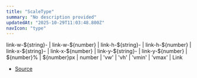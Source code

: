 ```yaml
---
title: "ScaleType"
summary: "No description provided"
updatedAt: "2025-10-29T11:03:48.800Z"
navIcon: "type"
---
```



link\-w\-\$\{string}\- \| link\-w\-\$\{number} \| link\-h\-\$\{string}\- \| link\-h\-\$\{number} \| link\-x\-\$\{string}\- \| link\-x\-\$\{number} \| link\-y\-\$\{string}\- \| link\-y\-\$\{number} \| \$\{number}% \| \$\{number}px \| number \| 'vw' \| 'vh' \| 'vmin' \| 'vmax' \| Link

- [Source](https://github.com/NMMTY/LazyCanvas/blob/e5b83021346e886d435469de8abb93654e0fb45d/packages/lazycanvas/src/types/types.d.ts#L38)